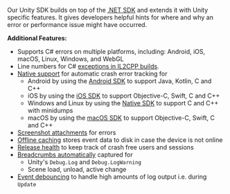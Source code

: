 Our Unity SDK builds on top of the [.NET SDK](/platforms/dotnet/) and extends it with Unity specific features. It gives developers helpful hints for where and why an error or performance issue might have occurred.

**Additional Features:**

- Supports C# errors on multiple platforms, including: Android, iOS, macOS, Linux, Windows, and WebGL
- Line numbers for C# [exceptions in IL2CPP builds](/platforms/unity/configuration/il2cpp/).
- [Native support](/platforms/unity/native-support/) for automatic crash error tracking for
  - Android by using the [Android SDK](/platforms/android/) to support Java, Kotlin, C and C++
  - iOS by using the [iOS SDK](/platforms/apple/guides/ios/) to support Objective-C, Swift, C and C++
  - Windows and Linux by using the [Native SDK](/platforms/native/) to support C and C++ with minidumps
  - macOS by using the [macOS SDK](/platforms/apple/guides/macos/) to support Objective-C, Swift, C and C++
- [Screenshot attachments](/platforms/unity/usage/events/enriching-events/screenshots/) for errors
- [Offline caching](/platforms/unity/configuration/options/#cache-directory-path) stores event data to disk in case the device is not online
- [Release health](/platforms/unity/configuration/releases/) to keep track of crash free users and sessions
- [Breadcrumbs automatically](/platforms/unity/usage/events/enriching-events/breadcrumbs/#automatic-breadcrumbs) captured for
  - Unity's `Debug.Log` and `Debug.LogWarning`
  - Scene load, unload, active change
- [Event debouncing](/platforms/unity/configuration/event-debouncing/) to handle high amounts of log output i.e. during `Update`
